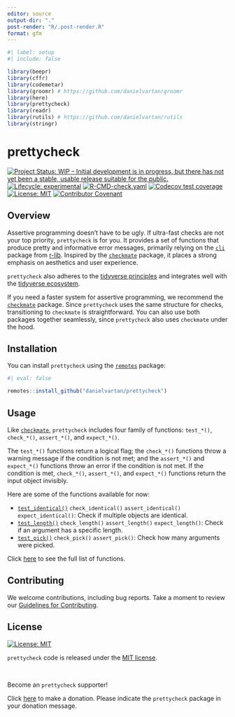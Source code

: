 ```yaml
---
editor: source
output-dir: "."
post-render: "R/.post-render.R"
format: gfm
---
```


```r
#| label: setup
#| include: false

library(beepr)
library(cffr)
library(codemetar)
library(groomr) # https://github.com/danielvartan/groomr
library(here)
library(prettycheck)
library(readr)
library(rutils) # https://github.com/danielvartan/rutils
library(stringr)
```

# prettycheck

<!-- badges: start -->
[![Project Status: WIP – Initial development is in progress, but there has not yet been a stable, usable release suitable for the public.](https://www.repostatus.org/badges/latest/wip.svg)](https://www.repostatus.org/#wip)
[![Lifecycle: experimental](https://img.shields.io/badge/lifecycle-experimental-orange.svg)](https://lifecycle.r-lib.org/articles/stages.html#experimental)
[![R-CMD-check.yaml](https://github.com/danielvartan/prettycheck/actions/workflows/check-standard.yaml/badge.svg)](https://github.com/danielvartan/prettycheck/actions/workflows/check-standard.yaml)
[![Codecov test coverage](https://codecov.io/gh/danielvartan/prettycheck/branch/main/graph/badge.svg)](https://app.codecov.io/gh/danielvartan/prettycheck?branch=main)
[![License: MIT](https://img.shields.io/badge/license-MIT-green)](https://choosealicense.com/licenses/mit/)
[![Contributor Covenant](https://img.shields.io/badge/Contributor%20Covenant-2.1-4baaaa.svg)](CODE_OF_CONDUCT.md)
<!-- badges: end -->

## Overview

Assertive programming doesn’t have to be ugly. If ultra-fast checks are not your top priority, `prettycheck` is for you. It provides a set of functions that produce pretty and informative error messages, primarily relying on the [`cli`](https://cli.r-lib.org/) package from [r-lib](https://github.com/r-lib). Inspired by the [`checkmate`](https://mllg.github.io/checkmate/) package, it places a strong emphasis on aesthetics and user experience.

`prettycheck` also adheres to the [tidyverse principles](https://tidyverse.tidyverse.org/articles/manifesto.html) and
integrates well with the [tidyverse ecosystem](https://www.tidyverse.org/).

If you need a faster system for assertive programming, we recommend the  [`checkmate`](https://mllg.github.io/checkmate/) package. Since `prettycheck` uses the same structure for checks, transitioning to `checkmate` is straightforward. You can also use both packages together seamlessly, since `prettycheck` also uses `checkmate` under the hood.

## Installation

You can install `prettycheck` using the [`remotes`](https://github.com/r-lib/remotes) package:

``` r
#| eval: false

remotes::install_github("danielvartan/prettycheck")
```

## Usage

Like [`checkmate`](https://mllg.github.io/checkmate/), `prettycheck` includes four family of functions: `test_*()`, `check_*()`, `assert_*()`, and `expect_*()`.

The `test_*()` functions return a logical flag; the `check_*()` functions throw a warning message if the condition is not met; and the `assert_*()` and `expect_*()` functions throw an error if the condition is not met. If the condition is met, `check_*()`, `assert_*()`, and `expect_*()` functions return the input object invisibly.

Here are some of the functions available for now:

- [`test_identical()`](https://danielvartan.github.io/prettycheck/reference/test_identical.html) `check_identical()` `assert_identical()` `expect_identical()`: Check if multiple objects are identical.
- [`test_length()`](https://danielvartan.github.io/prettycheck/reference/test_length.html) `check_length()` `assert_length()` `expect_length()`: Check if an argument has a specific length.
- [`test_pick()`](https://danielvartan.github.io/prettycheck/reference/test_pick.html) `check_pick()` `assert_pick()`: Check how many arguments were picked.

Click [here](https://danielvartan.github.io/prettycheck/) to see the full list of functions.

## Contributing

We welcome contributions, including bug reports. Take a moment to review our [Guidelines for Contributing](https://danielvartan.github.io/prettycheck/CONTRIBUTING.html).

## License

[![License:
MIT](https://img.shields.io/badge/license-MIT-green)](https://opensource.org/license/mit/)

`prettycheck` code is released under the [MIT license](https://opensource.org/license/mit/).

<br>

Become an `prettycheck` supporter!

Click [here](https://github.com/sponsors/danielvartan) to make a donation. Please indicate the `prettycheck` package in your donation message.
